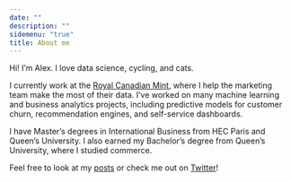 ```yaml
---
date: ""
description: ""
sidemenu: "true"
title: About me
---
```


Hi! I'm Alex. I love data science, cycling, and cats.

I currently work at the [Royal Canadian Mint](https://www.mint.ca/), where I help the marketing team make the most of their data. I've worked on many machine learning and business analytics projects, including predictive models for customer churn, recommendation engines, and self-service dashboards.

I have Master's degrees in International Business from HEC Paris and Queen's University. I also earned my Bachelor's degree from Queen's University, where I studied commerce.

Feel free to look at my [posts](/post/) or check me out on [Twitter](https://twitter.com/alexcookson)!